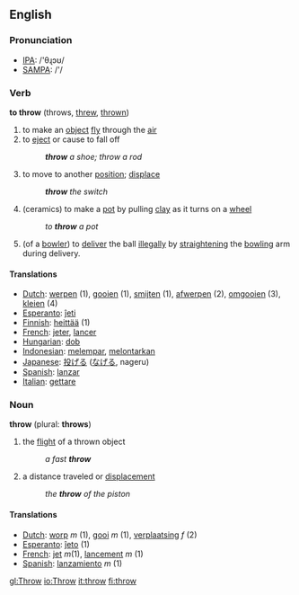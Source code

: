 ==English==

===Pronunciation===
* [[IPA]]: /'θɻɔʊ/
* [[SAMPA]]: /'/

===Verb===
'''to throw''' (throws, [[threw]], [[thrown]])

# to make an [[object]] [[fly]] through the [[air]]
# to [[eject]] or cause to fall off
#: '''''throw''' a shoe; throw a rod''
# to move to another [[position]]; [[displace]]
#: '''''throw''' the switch''
# (ceramics) to make a [[pot]] by pulling [[clay]] as it turns on a [[wheel]]
#: ''to '''throw''' a pot''
# {{Cricket}} (of a [[bowler]]) to [[deliver]] the ball [[illegal]]ly by [[straighten]]ing the [[bowling]] arm during delivery.

====Translations====
*[[Dutch]]: [[werpen]] (1), [[gooien]] (1), [[smijten]] (1), [[afwerpen]] (2), [[omgooien]] (3), [[kleien]] (4)
*[[Esperanto]]: [[ĵeti]]
*[[Finnish]]: [[heittää]] (1)
*[[French]]: [[jeter]], [[lancer]]
*[[Hungarian]]: [[dob]]
*[[Indonesian]]: [[lempar|melempar]], [[lontar|melontarkan]]
*[[Japanese]]: [[投げる]] ([[なげる]], nageru)
*[[Spanish]]: [[lanzar]]
*[[Italian]]: [[gettare]]

===Noun===
'''throw''' (plural: '''throws''')

# the [[flight]] of a thrown object
#: ''a fast '''throw'''''
# a distance traveled or [[displace]]ment
#: ''the '''throw''' of the piston''

====Translations====
*[[Dutch]]: [[worp]] ''m'' (1), [[gooi]] ''m'' (1), [[verplaatsing]] ''f'' (2)
*[[Esperanto]]: [[ĵeto]] (1)
*[[French]]: [[jet]]  ''m''(1), [[lancement]] ''m'' (1)
*[[Spanish]]: [[lanzamiento]] ''m'' (1)

[[gl:Throw]]
[[io:Throw]]
[[it:throw]]
[[fi:throw]]
